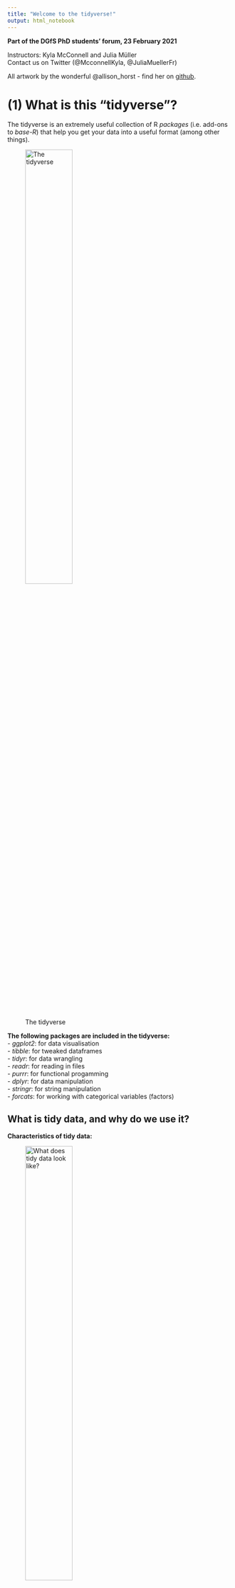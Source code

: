 ```yaml
---
title: "Welcome to the tidyverse!"
output: html_notebook
---
```


**Part of the DGfS PhD students' forum, 23 February 2021**

Instructors: Kyla McConnell and Julia Müller  
Contact us on Twitter (@McconnellKyla, @JuliaMuellerFr)  

All artwork by the wonderful @allison_horst - find her on [github](https://github.com/allisonhorst/stats-illustrations).


# (1) What is this "tidyverse"?

The tidyverse is an extremely useful collection of R *packages* (i.e. add-ons to *base-R*) that help you get your data into a useful format (among other things).

![The tidyverse](img/tidyverse_celestial.png){width=50%}

**The following packages are included in the tidyverse:**  
- *ggplot2*: for data visualisation  
- *tibble*: for tweaked dataframes  
- *tidyr*: for data wrangling  
- *readr*: for reading in files  
- *purrr*: for functional progamming  
- *dplyr*: for data manipulation  
- *stringr*: for string manipulation  
- *forcats*: for working with categorical variables (factors)  


## What is tidy data, and why do we use it?

**Characteristics of tidy data:**  

![What does tidy data look like?](img/tidydata_1.jpg){width=50%}

**Why this format?**  
- a lot of wrangling commands are based on the assumption that your data is tidy 
- is expected for many statistical models
- works best for plotting 
- "Tidy datasets are all alike, but every messy dataset is messy in its own way" Hadley Wickham

![Why use tidy data?](img/tidydata_3.jpg){width=50%}


# (2) Packages

### Installing packages

- From the console with `install.packages("-PACKAGENAME-")` or through the Packages pane

- Calling packages with `library()` near the top of the script

1. Try the following command (first remove the hashtag #):
```r
#beep(2)
```
What error message do you get?

Now install the package "beepr" and call the package to this session with a library call somewhere above the beep command (line above is enough.) Try running the command again (make sure your speakers are on -- but not too loud :D) 

2. Install and -load- the "cowsay" package and try the following command (remove the hashtag #):
```r
#say(what = "Good luck learning R!", by = "chicken")
```

### Loading packages
```r
library(tidyverse)
```
As you can see when loading the tidyverse package, it's actually a family/collection of packages.

# (3) R basics

## (3.1) Variables

Variables: give name/label to output, saves it (can be used anywhere below in current script)

name_of_variable <- code

For example:
```r
fav_number <- 12

fav_number * 3
```

```r
worst_number <- 7

difference <- fav_number - worst_number
```

```r
difference
```

```r
double_number <- fav_number * 2
double_number
```


#### Try it out

1. You are planning a pizza party and want to figure out how many pieces of pizza each of your guests can eat before the pizzas run out. Create a variable called "guests" and assign it to the number of guests you have at your party: 15. 
2. You order 6 pizzas. Assign the variable "pizzas" to the amount of pizzas you have: 6. Each pizza has 12 slices. Assign the variable "slices" to the amount of slices you have over all pizzas (hint: multiple the slices per pizza by the total number of pizzas -- you can use the pizzas variable here instead of retyping the number)
4. Divide your "slices" variable by your "guests" variable to figure out how many slices each person can have. 
5. 5 more people arrive to the party uninvited. Update your "guests" variable to the total number you have now. How many slices can each person have now?

## (3.2) Data types

- Data types -- how R interprets the input you give it
- Figure out what type something is with `class()` 

```r
class(8.8)

class(double_number)
```

- Numbers generally treated as *numeric* -> can include decimals 

- *integer* allows only whole numbers -> can force numbers into this form with `as.integer()`
  - this will truncate the decimal (cut it off), not round
  - round with `round()`

```r
as.integer(8.8)

integer_variable <- as.integer(8.8)
integer_variable

class(integer_variable)

round(8.8)
```

- *character* is text, always enclosed in either double or single quotation marks 

```r
class('hello')
```

Check out the error here -- it may sound confusing but try to identify what it is telling you.

```r
my_word <- "hello"
class(my_word)

my_word + 2
fav_number + 2

other_number <- "2"
class(other_number)
other_number + 2
```


- *logical* can be either TRUE or FALSE, nothing else. 

test if something is identical with ==
test if something is not identical with !=
test if something is greater than with > or less than with <
or try greater than or equals to >= or less than or equal to with <=

```r
7 < 8

"dog" == "dogs"

8.8 >= 5.6

logic_test <- "seven" == 7

class(logic_test)
```

*factor* - string variables that should be treated as categories / distinct levels of a grouping -> will become more relevant when we work with datasets

#### Try it out

1. Assign your name to the variable "my_name". What data type is the variable?
2. Try the command `nchar()` on your name variable. What does it do? Try also `toupper()`.
3. What does nchar(my_name) >= 4 return? What does this mean?

Bonus: What does TRUE == 1 return? What about FALSE == 1? Try them both with 0 too. What does this tell you about how R deals with logical variables?


## (3.3) Vectors

Special variable type: *vector* -- contains multiple items of the same type, enclosed in the syntax `c()`

- command `length()` returns number of items in the vector

```r
grocery_list <- c("apples", "bananas", "bread", "orange juice")

length(grocery_list)
```

You can also do "vector-wise" operations:
```r
my_numbers <- c(12, 14, 26, 57, 82)

my_numbers + 2

my_numbers * 10

my_numbers > 20
```

Mathematical operation is "broadcast" to each item


Add/subtract/multiply/divide a vector by another vector: items matched up one at a time in a loop

```r
my_numbers 

my_numbers + my_numbers
```


You can also take a certain item from a vector using square brackets. For example, take the first item:

```r
my_numbers[5]
```

#### Try it out

1. Make a variable called long_array and assign it the values 1, 1, 2, 2, 5, 10 (don't forget the `c()` syntax!)
2. Make a variable called short_array and assign it the values 1, 6, 10
3. Subtract short_array from long_array
4. Subtract long_array from short_array
5. Look at the output. What does this tell you about how R deals with vectors of different lengths?

```r
long_array <- c(1, 1, 2, 2, 5, 10)
short_array <- c(1, 6, 10)

long_array - short_array
short_array - long_array
```




# (4) Reading in data
- What type of file are you working with?
  - Excel: go to File -> Save As and select either comma-separated values (csv) or tab-separated values (tsv)

- Where is the file saved?

  - working directory: the location that R should start looking for files -- `setwd()`
    - ex: `setwd(~Documents/PhD/Rscripts/...)` or `setwd(C:/Documents...)`
    - can also use Session -> Set Working Directory -> Choose Directory...
  - R-Markdown automatically sets the working directory to the folder you're in
  
```r
getwd()
```
  
  
  - once you've set the working directory:
    - can use files with just their short names ("experiment_data.csv")
    - can use data in a folder ("data/experiment_data.csv")
    - can use ../ to go backwards one folder

- Read in the file:
  - base-R: `read.csv()` and `read.tsv()`
  - tidyverse (improvements, reads as tibble instead of dataframe): `read_csv()` and `read_tsv()`
    - must have tidyverse installed and loaded with a `library()` call
    - `read_csv2()` for semicolon-separated csv 
    - `read_delim(file, delim)` for any other delimiters
    
*Save the output to a variable.*

```r
example_data <- read_csv("example.csv")
```

## Dataframes and tibbles: What's the difference?
We already know one command set from the tidyverse: `read_csv()` and `read_tsv()`. These are used to read in data, and they return a structure called the "tibble". 

The tibble is the "tidyverse" version of the base-R alternative, the "data.frame". 

In practice, "data.frame"s and "tibble"s are very similar, however:
- tibbles print a few rows as default
- tibbles are made to work with the tidyverse calls to come
- tibbles don't automatically read in text columns as factors (sounds like a disadvantage but is often an advantage, more on this later)
- tibbles doesn't restrict or change column names -- if they are invalid (have spaces, start with whitespace), they can still be called, you just have to surround them with backticks ``

That's probably enough info for now, but if you want to read more about tibbles as you get more comfortable with R, here is a chapter in R for Data Science: 
https://r4ds.had.co.nz/tibbles.html


# (5) Exploring our data

Now you have a data file read in, but how do you see what's in it?

`head()`: shows first six rows 
```r
head(jump_data)
```

Can change the amount of rows with the n *argument* 
```r
head(jump_data, n=3)
```

Or: click name of dataframe in Environment tab
  - can also sort columns and Filter rows -- just for viewing purposes
  - bit slow if you start having huge dataframes but often a good first look

`summary()`: call it on a dataframe to get each column and useful info based on the data type. For example, numeric columns will show the min, median, max and the quartiles (25% increments).
```r
summary(jump_data)
```

#### Try it out

1. Load in the dataframe "spr_example.csv" as a tibble, i.e. using the tidyverse call `read_csv()` Make sure to save it to a variable.
2. Take a look at your dataframe in the Environment tab. 
3. Try the command `colnames()` on the variable you saved the dataframe to. What does it do?
4. We already tried the `head()` command, now try the `tail()` command. What does it do?



# (6) The pipe %>% 

One of the most noticeable features of the tidyverse is the pipe %>% (keyboard shortcut: Ctr/Cmd + Shift + M) 

The pipe takes the item before it and feeds it to the following command as the first argument. Since all tidyverse (and some non-tidyverse) functions take the dataframe as the first function, this can be used to string together multiple functions. 

First, take a look at the dataset. You can do this with `head(ikea)` or try out using the pipe. 

```r
head(ikea)

ikea %>% 
  head()
```

You see that this produces the exact same output as `head(ikea)`. Why would this be useful?

Compare the following lines of pseudocode, which would produce the same output:

A.
bop(
  scoop(
    hop(foo_foo, through = forest),
    up = field_mice
  ), 
  on = head
)


B.
foo_foo %>%
  hop(through = forest) %>%
  scoop(up = field_mice) %>%
  bop(on = head)
  
You can see that the version with the pipe is easier to read when more than one function is called on the same dataframe! 

Here are some more examples:
```r
# Equivalent to summary(ikea)
ikea %>% 
  summary()


# Equivalent to colnames(ikea), which returns all column names
colnames(ikea)

ikea %>% 
  colnames() 

# Equivalent to nrow(ikea), which returns the number of rows in the df
nrow(ikea)

ikea %>% 
  nrow()
```


And you can also stack commands by ending each row (except the last one) with a pipe:
```r
ikea %>% 
  colnames() %>% #extracts column names
  toupper() #converts them to uppercase

ikea %>% 
  colnames() %>% #extracts column names
  nchar() #counts the number of letters
```

# (7) Changing columns

## (7.1) rename()
You can rename columns with the `rename()` function. The syntax is new_name = old_name.

```r
ikea %>% 
  rename(price_sar = price)
```

You can also rename multiple columns at once (no need for an array here):
```r
ikea <- ikea %>% 
  rename(price_sar = price, 
         description = short_description)
```
Notice above that I've saved output over the ikea dataframe to make the changes 'permanent'.

## (7.2) relocate()

![Relocate](img/dplyr_relocate.png){width=50%}

## (7.3) select()

- The traditional syntax for dealing with columns is dataframe$column.

A useful step in using pipes and tidyverse calls is the ability to *select* specific columns. That is, instead of writing `ikea$category` we can write:

```r
ikea %>% 
  select(category) 
```

We can then use this column for further calculations, like piping it on to the summary call. This will provide the same result as `summary(ikea$price)`
```r
ikea %>% 
  select(price) %>% 
  summary()

ikea %>% 
  select(price) %>% 
  max()

ikea %>% 
  select(height) %>% 
  min()
```

We could, for example, look at the tallest item:
```r
ikea %>% 
  select(height) %>% 
  max()
```

Or the thinnest:
```r
ikea %>% 
  select(width) %>% 
  min()
```


### Select multiple columns 
You can also use `select()` to take multiple columns. 

```r
ikea %>% 
  select(name, price, category)
```

You can see that these columns are presented in the order you gave them to the select call, too:

```r
ikea %>% 
  select(category, price, name)
```

You can also use this to reorder columns in that you give the name of the column(s) you want first, then finish with `everything()` to have all other columns follow:

```r
ikea %>% 
  select(price, everything())
```

#### Try it out 

1. We tried piping ikea to `head()` above. Try it now with `tail()`. What does this show you? 
```r

```

2. Pipe the 'ikea' dataset to `colnames()` What does this command do? (Bonus, pipe the columnn names on to the `nchar()` function and figure out what that does.)
```r

```

3. What is the shortest item in the dataset? The widest?
```r

```

4. Select the depth column and pipe it to `range()` to see the full rannge of depths.
```r

```


### Preview vs. saving
- Above: mostly previewing using `select()` for first insights
  - if you look at the ikea dataframe, for example in the Environment panel on the upper-right, the dataframe hasn't changed

- To save your changes: assigning your call back to the variable name

- Good work flow: Preview then save when you're sure you're happy with the output

```r
ikea %>% 
  select(name, everything())
```

```r
ikea <- ikea %>% 
  select(name, everything())
```

There is no output here, but the ikea dataframe has been permanently updated (within the R session, not in your file system)

There is also a trick to show a preview and save it to the variable -- wrapping the whole call in parentheses -- use with caution!

```r
(ikea <- ikea %>% 
  select(name, everything()))
```

If you make a mistake: arrow with a line under it in the code block of R-Markdown, runs all blocks above (but not the current one)


### Remove columns with select

You can also remove columns using select if you use the minus sign. For example, here, we have the first column ("X1") which is a sort of row numbering. If you don't want this column, you can drop it with select:

```r
ikea %>% 
  select(-X1)
```

You can also remove multiple columns at once by writing them in an array `c()`. Once your preview looks the way you want it --just make sure to save your results by committing it to a variable (over the old one is fine).

```r
(ikea <- ikea %>% 
  select(-c(X1, old_price)))
```

### Leveling up select()

Until now, we've used select() in combination with the full column name, but there are helper functions that let you select columns based on other criteria.

For example, here's how we can select both the `price` and the `old_price` column - by specifying `ends_with("price")` in the select() call:
```r
ikea %>% 
  select(ends_with("price"))
```

The opposite is also possible, e.g.
```r
ikea %>% 
  select(starts_with("s"))
```
returns all columns that start with "s".

`contains` is another helper function. Here, we're using it to show all columns that contain an underscore:
```r
ikea %>% 
  select(contains("_"))
```

If we try to select a column that doesn't exist, we get an error message:
```r
# ikea %>% 
#  select(name, translation)
```

But if we combine select with any_of, we don't see an error. Instead, R just returns the columns that do exist:
Note here that you have to use an array and enclose the names in quotes!
```r
ikea %>% 
  select(any_of(c("name", "translation")))
```

We can also select a range of  variables using a colon. This works both with variables and (a range of) numbers:
```r
ikea %>% 
  select(X1:category)

ikea %>% 
  select(1:3) # first three columns
```
Here, the order of the columns matters!


Other helper functions are:
- matches: similar to contains, but can use regular expressions
- num_range: in a dataset with the variables X1, X2, X3, X4, Y1, and Y2, select(num_range("X", 1:3)) returns X1, X2, and X3

#### Try it out
-add-

# (8) Subsets

- Look for rows that fulfill certain conditions

![Filter](img/dplyr_filter.jpg){width=50%}

## (8.1) filter()
### Filter based on a condition

You can also select all items that fit a certain condition. For example, you can use:
- equals to: ==
- not equal to: !=
- greater than: > 
- greater than or equal to: >=
- less than: <
- less than or equal to: <=
- in (i.e. in an array): %in%

```r
ikea %>% 
  filter(price_sar > 8500)
```

You can also select items with a specific price:
```r
ikea %>% 
  filter(price_sar == 265)
```

Or you can use it to select all items in a given category. Notice here that category is a character column, so you have to use quotation marks to show you're matching a character string.

Look at the error below:
```r
ikea %>% 
  filter(category == Beds)
```

The correct syntax is: (because you're matching to a string)
```r
ikea %>% 
  filter(category == "Beds")
```

To use %in%, give an array of options (formatted in the correct way based on whether the column is a character or numeric):
```r
ikea %>% 
  filter(name %in% c("BRIMNES", "BILLY", "KALLAX"))
```
Note that filter is case-sensitive, so capitalization matters.

#### Try it out

1. Reading times lower than 150ms are pretty unusual and are sometimes removed from self-paced reading data. You decide that you want to remove these response times from your data. Filter out all RTs below 150ms from the spr dataset and save your result.

2. You want to take a look at the results from Par_C only: Filter these data points but don't save the result. 

3. You're not interested in the practice items in the spr dataframe. Filter the dataset to include everything BUT the practice items and save your result.

### Leveling up filter
- %in%  
- < <= > >=  
- is.na(), !is.na()  
- | &  

## (8.2) distinct()

## (8.3) top_n()

sample()?

# (9) Creating and changing columns 

![Mutate](img/dplyr_mutate.png){width=50%}

## (9.1) mutate()

Let's try to make a column where the prices are in euro. We can call this column price_eur. When I checked, 1 Saudi Riyal was equal to 0.22 euro. So we can multiply the price_sar column by 0.22

```r
ikea %>% 
  mutate(threes = 3)

ikea <- ikea %>% 
  mutate(price_eur = price_sar * 0.22)
```
Now, there's a new column called price_eur (it's at the very end by default)

You can also save the new column with the same name, and this will update all the items in that column (see below, where I add 100 to every price, but note that I don't save the output)

```r
ikea %>% 
  mutate(price_sar = price_sar + 100)
```

You can even create many new columns at the same time. Here, dropping each new column onto a new line is considered new style (but not necessary!)

For example, if we wanted to represent dimensions as meters instead of cm:
```r
ikea %>% 
  mutate(depth_m = depth/100, 
         height_m = height/100, 
         width_m = width/100)

ikea %>% 
  mutate(depth_m = depth/100) %>% 
  mutate(height_m = height/100)
```

You can also do operations to character columns; for example, 
```r
ikea %>% 
  mutate(name = tolower(name))
```

### Change data type in a column

- Tibbles read in all text columns as character -- if you want something to be a factor, you have to set this explicitly. 

- Factors represent groups (participant, conditions, etc.)

- When R acknowledges something as a factor, it can see that there are repeated groupings, i.e. that c("US", "US", "UK") has two instances of the grouping "US" and one of the grouping "UK".

- Let's see what happens when we use call summary on a character column:
```r
class(ikea$category)

ikea %>% 
  select(category) %>% 
  summary()
```

It tells us just that there are 3694 character rows.

In reality, category is a grouping that repeats itself. So let's set it to a factor (and save it!):
```r
ikea <- ikea %>% 
  mutate(category = as.factor(category))

ikea$category <- as.factor(ikea$category)

class(ikea$category)
```

Now call summary on the category column:
```r
ikea %>% 
  select(category) %>% 
  summary()
```
Now it tells us how many items of each category are present in the dataframe! Factors also have other benefits / allow R to work intuitively with categories -- so converting to factor will enable R to work with this type of column as it should.

Which other columns in this dataframe should be factors?
```r
ikea <- ikea %>% 
  mutate(other_colors <- as.factor(other_colors),
         designer <- as.factor(designer))

ikea$designer <- as.factor(designer)

summary(ikea$designer)
```

Things like a description, or the item names (if they don't repeat much), don't have to be factors but are more intuitive as character columns, since they don't represent groupings.

Check out the changes in the environment panel too. 

Some calls you can use on factor column include:
```r
levels(ikea$category) #Shows which unique groupings exist
levels(ikea$other_colors)
```

There is also another syntax that does the same job for replacing columns with altered copies. You may like this better -- either works fine! 
ikea$category <- as.factor(ikea.category)

If any other columns in your dataframe are read in wrong (for example, if you have a numeric column that looks like: "43", "18" and is being read as a character column) you can convert them with similar syntax: 
`as.numeric()`, `as.character()` etc.

#### Try it out

1. Call summary on the "participant" column of the spr dataframe -- you can do this either the "tidyverse way" with `select()` or with the traditional `$` syntax. What does it show? 
```r
spr_data <- read_csv("../data/spr_example.csv")
```

2. Call `class()` on the same column to get the data type. 

3. Now, try changing the column to a factor using `as.factor()`. Remember that you'll have to save this over top of the old variable.
- Change a character column into a factor using `as.factor()` 
  - save over the original column

4. What do `class()` and `summary()` return now?

5. Are there any other columns in the spr dataframe that you think should be represented as factors?



# (10) Summary tables with groupings

To look at summary statistics for specific groupings, we have to use a two- (more like three-) step process. 

First, group by your grouping variable using `group_by()`
Then, summarize, which creates a column based on a transformation to another column, using `summarize()` or `summarise()`
Finally, ungroup (so that R forgets that this is a grouping and carries on as normal, with `ungroup()`
  - usually this makes no difference to what you see but is an important failsafe

You can use multiple different operations in the summarize part, including:
- mean(col_name)
- median(col_name)
- max(col_name)
- min(col_name)

For example, to return the average price in each category:
```r
ikea %>% 
  group_by(category) %>% 
  summarize(mean(price_eur)) %>% 
  ungroup()
```

You can also give a name to your new summary column, and round the output: 
```r
ikea %>% 
  group_by(category) %>% 
  summarize(avg_price = round(mean(price_eur))) %>% 
  ungroup()
```

For categorical columns, you can also count how many rows are in each category using `count()` instead of `summarize()`

```r
ikea %>% 
  group_by(category) %>% 
  count() %>% 
  ungroup()
```
Similarly, you can use distint() to return the unique items in the category, for example:
```r
ikea %>% 
  group_by(category) %>% 
  distinct(name)
```
You can call `distinct()` without an argument, which will make sure that all columns have only unique items, or you can call it on a specific column, which will return only that column and all the unique items in it.

## Summaries
- summarise(_each), summarise_all, summarise_at, summarise_if  
- count  
- first, last  
- nth, n, n_distinct  
- IQR  
- min, max  
- mean, median  
- var, sd  

#### Try it out

1. Starting with the spr dataset, group by participant and use summarize to find the max RT for each participant. 

2. With the same dataset, group by condition and return the mean RT for each condition. This is already a first step towards statistical analysis of your data!

3. Summarize based on condition and count how many full sentences are in each condition. (Here you will realize that this example dataset doesn't make a ton of sense :D)


## If-else-statements
conditions
- if_else
- case_when (= multi-case if_else)

![Case when: an extension of if-else](img/dplyr_case_when.png){width=50%}


![Group and ungroup](img/group_by_ungroup.png){width=50%}

# (11) Transforming data 

![Pivot](img/tidyr_spread_gather.png){width=50%}
## (11.1) pivot()
-> pivot (wide - long, or long - wide)
separate (example: tagged corpus text) and unite (example: create participant id from experiment id + number)

# (12) Joining several data sets
- left_join, right_join, inner_join, full_join
- semi_join, anti_join
- bind_rows, bind_cols

# (13) Simple graphs
- working with subsets by directly piping them into a plotting/model call

![ggplot2](img/ggplot2_exploratory.png){width=50%}

CHECK
- across  
- nest_by  
- recode, recode_factor  
- coalesce  
- lag and lead  
- cumulative aggregates  


# (14) Getting help

## Resources and cheat sheets
- [R for Data Science](https://r4ds.had.co.nz/index.html)
- [Collection of cheat sheets](https://rstudio.com/resources/cheatsheets/)

## How to access and read function documentations
?command/??command or enter it into the help search box

vingettes

## Reprex?

## Working with Google results

## Workflows/code conventions
-add- 

